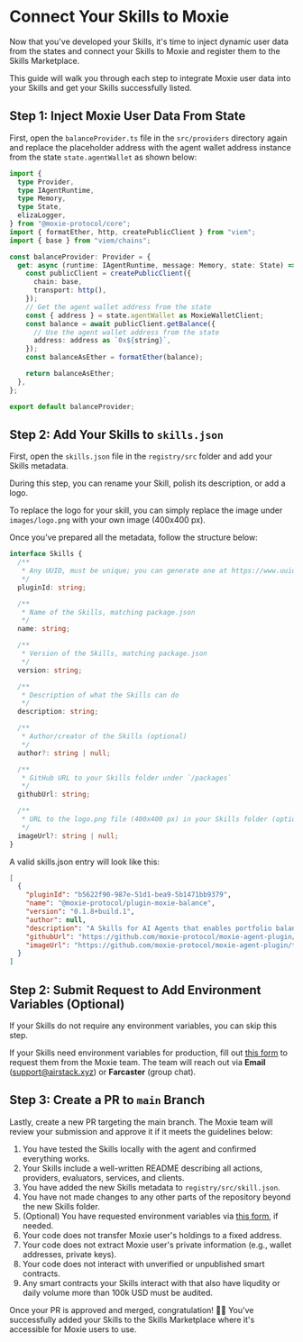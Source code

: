 
# Connect Your Skills to Moxie

Now that you've developed your Skills, it's time to inject dynamic user data from the states and connect your Skills to Moxie and register them to the Skills Marketplace.

This guide will walk you through each step to integrate Moxie user data into your Skills and get your Skills successfully listed.

## Step 1: Inject Moxie User Data From State

First, open the `balanceProvider.ts` file in the `src/providers` directory again and replace the placeholder address with the agent wallet address instance from the state `state.agentWallet` as shown below:

```ts title="packages/plugin-first-skill/src/providers/balanceProvider.ts" {18,21}
import {
  type Provider,
  type IAgentRuntime,
  type Memory,
  type State,
  elizaLogger,
} from "@moxie-protocol/core";
import { formatEther, http, createPublicClient } from "viem";
import { base } from "viem/chains";

const balanceProvider: Provider = {
  get: async (runtime: IAgentRuntime, message: Memory, state: State) => {
    const publicClient = createPublicClient({
      chain: base,
      transport: http(),
    });
    // Get the agent wallet address from the state
    const { address } = state.agentWallet as MoxieWalletClient;
    const balance = await publicClient.getBalance({
      // Use the agent wallet address from the state
      address: address as `0x${string}`,
    });
    const balanceAsEther = formatEther(balance);

    return balanceAsEther;
  },
};

export default balanceProvider;
```

## Step 2: Add Your Skills to `skills.json`

First, open the `skills.json` file in the `registry/src` folder and add your Skills metadata.

During this step, you can rename your Skill, polish its description, or add a logo.

To replace the logo for your skill, you can simply replace the image under `images/logo.png` with your own image (400x400 px).

Once you’ve prepared all the metadata, follow the structure below:

```typescript
interface Skills {
  /**
   * Any UUID, must be unique; you can generate one at https://www.uuidgenerator.net/
   */
  pluginId: string;

  /**
   * Name of the Skills, matching package.json
   */
  name: string;

  /**
   * Version of the Skills, matching package.json
   */
  version: string;

  /**
   * Description of what the Skills can do
   */
  description: string;

  /**
   * Author/creator of the Skills (optional)
   */
  author?: string | null;

  /**
   * GitHub URL to your Skills folder under `/packages`
   */
  githubUrl: string;

  /**
   * URL to the logo.png file (400x400 px) in your Skills folder (optional)
   */
  imageUrl?: string | null;
}
```

A valid skills.json entry will look like this:

```json
[
  {
    "pluginId": "b5622f90-987e-51d1-bea9-5b1471bb9379",
    "name": "@moxie-protocol/plugin-moxie-balance",
    "version": "0.1.8+build.1",
    "author": null,
    "description": "A Skills for AI Agents that enables portfolio balance checking for Moxie users' connected wallets.",
    "githubUrl": "https://github.com/moxie-protocol/moxie-agent-plugin/tree/main/packages/plugin-moxie-balance",
    "imageUrl": "https://github.com/moxie-protocol/moxie-agent-plugin/tree/main/packages/plugin-moxie-balance/images/logo.png"
  }
]
```

## Step 2: Submit Request to Add Environment Variables (Optional)

If your Skills do not require any environment variables, you can skip this step.

If your Skills need environment variables for production, fill out [this form](https://forms.gle/8hzDyCVKKLs4MkTEA) to request them from the Moxie team. The team will reach out via **Email** (support@airstack.xyz) or **Farcaster** (group chat).

## Step 3: Create a PR to `main` Branch

Lastly, create a new PR targeting the main branch. The Moxie team will review your submission and approve it if it meets the guidelines below:

1. You have tested the Skills locally with the agent and confirmed everything works.
2. Your Skills include a well-written README describing all actions, providers, evaluators, services, and clients.
3. You have added the new Skills metadata to `registry/src/skill.json`.
4. You have not made changes to any other parts of the repository beyond the new Skills folder.
5. (Optional) You have requested environment variables via [this form](https://forms.gle/8hzDyCVKKLs4MkTEA), if needed.
6. Your code does not transfer Moxie user's holdings to a fixed address.
7. Your code does not extract Moxie user's private information (e.g., wallet addresses, private keys).
8. Your code does not interact with unverified or unpublished smart contracts.
9. Any smart contracts your Skills interact with that also have liqudity or daily volume more than 100k USD must be audited.

Once your PR is approved and merged, congratulation! 🥳🎉 You've successfully added your Skills to the Skills Marketplace where it's accessible for Moxie users to use.

<DeveloperSupport />
